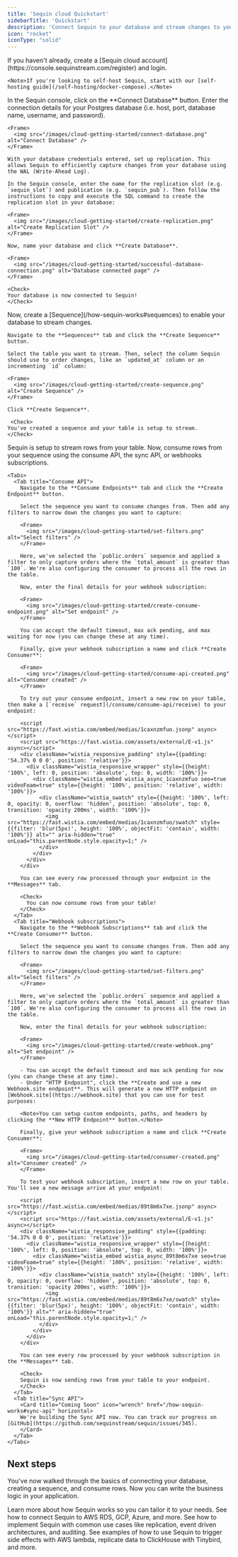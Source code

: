 ```yaml
---
title: 'Sequin cloud Quickstart'
sidebarTitle: 'Quickstart'
description: 'Connect Sequin to your database and stream changes to your application'
icon: "rocket"
iconType: "solid"
---
```


<Steps titleSize="h2">
  <Step title="Create a Sequin account">
    If you haven't already, create a [Sequin cloud account](https://console.sequinstream.com/register) and login.

    <Note>If you're looking to self-host Sequin, start with our [self-hosting guide](/self-hosting/docker-compose).</Note>
  </Step>
  <Step title="Connect your database">
    In the Sequin console, click on the **Connect Database** button. Enter the connection details for your Postgres database (i.e. host, port, database name, username, and password).

    <Frame>
      <img src="/images/cloud-getting-started/connect-database.png" alt="Connect Database" />
    </Frame>

    With your database credentials entered, set up replication. This allows Sequin to efficiently capture changes from your database using the WAL (Write-Ahead Log).

    In the Sequin console, enter the name for the replication slot (e.g. `sequin_slot`) and publication (e.g. `sequin_pub`). Then follow the instructions to copy and execute the SQL command to create the replication slot in your database:

    <Frame>
      <img src="/images/cloud-getting-started/create-replication.png" alt="Create Replication Slot" />
    </Frame>

    Now, name your database and click **Create Database**.

    <Frame>
      <img src="/images/cloud-getting-started/successful-database-connection.png" alt="Database connected page" />
    </Frame>

    <Check>
    Your database is now connected to Sequin!
    </Check>
  </Step>
  <Step title="Create a Sequence">
    Now, create a [Sequence](/how-sequin-works#sequences) to enable your database to stream changes.

    Navigate to the **Sequences** tab and click the **Create Sequence** button.

    Select the table you want to stream. Then, select the column Sequin should use to order changes, like an `updated_at` column or an incrementing `id` column:

    <Frame>
      <img src="/images/cloud-getting-started/create-sequence.png" alt="Create Sequence" />
    </Frame>

    Click **Create Sequence**.

     <Check>
    You've created a sequence and your table is setup to stream.
    </Check>
  </Step>
  <Step title="Consume rows">
    Sequin is setup to stream rows from your table. Now, consume rows from your sequence using the consume API, the sync API, or webhooks subscriptions.

    <Tabs>
      <Tab title="Consume API">
        Navigate to the **Consume Endpoints** tab and click the **Create Endpoint** button.

        Select the sequence you want to consume changes from. Then add any filters to narrow down the changes you want to capture:

        <Frame>
          <img src="/images/cloud-getting-started/set-filters.png" alt="Select filters" />
        </Frame>

        Here, we've selected the `public.orders` sequence and applied a filter to only capture orders where the `total_amount` is greater than `100`. We're also configuring the consumer to process all the rows in the table.

        Now, enter the final details for your webhook subscription:

        <Frame>
          <img src="/images/cloud-getting-started/create-consume-endpoint.png" alt="Set endpoint" />
        </Frame>

        You can accept the default timeout, max ack pending, and max waiting for now (you can change these at any time).

        Finally, give your webhook subscription a name and click **Create Consumer**:

        <Frame>
          <img src="/images/cloud-getting-started/consume-api-created.png" alt="Consumer created" />
        </Frame>

        To try out your consume endpoint, insert a new row on your table, then make a [`receive` request](/consume/consume-api/receive) to your endpoint:

        <script src="https://fast.wistia.com/embed/medias/1caxnzmfuo.jsonp" async></script>
        <script src="https://fast.wistia.com/assets/external/E-v1.js" async></script>
        <div className="wistia_responsive_padding" style={{padding: '54.37% 0 0 0', position: 'relative'}}>
          <div className="wistia_responsive_wrapper" style={{height: '100%', left: 0, position: 'absolute', top: 0, width: '100%'}}>
            <div className="wistia_embed wistia_async_1caxnzmfuo seo=true videoFoam=true" style={{height: '100%', position: 'relative', width: '100%'}}>
              <div className="wistia_swatch" style={{height: '100%', left: 0, opacity: 0, overflow: 'hidden', position: 'absolute', top: 0, transition: 'opacity 200ms', width: '100%'}}>
                <img src="https://fast.wistia.com/embed/medias/1caxnzmfuo/swatch" style={{filter: 'blur(5px)', height: '100%', objectFit: 'contain', width: '100%'}} alt="" aria-hidden="true" onLoad="this.parentNode.style.opacity=1;" />
              </div>
            </div>
          </div>
        </div>

        You can see every row processed through your endpoint in the **Messages** tab.

        <Check>
          You can now consume rows from your table!
        </Check>
      </Tab>
      <Tab title="Webhook subscriptions">
        Navigate to the **Webhook Subscriptions** tab and click the **Create Consumer** button.

        Select the sequence you want to consume changes from. Then add any filters to narrow down the changes you want to capture:

        <Frame>
          <img src="/images/cloud-getting-started/set-filters.png" alt="Select filters" />
        </Frame>

        Here, we've selected the `public.orders` sequence and applied a filter to only capture orders where the `total_amount` is greater than `100`. We're also configuring the consumer to process all the rows in the table.

        Now, enter the final details for your webhook subscription:

        <Frame>
          <img src="/images/cloud-getting-started/create-webhook.png" alt="Set endpoint" />
        </Frame>

        - You can accept the default timeout and max ack pending for now (you can change these at any time).
        - Under "HTTP Endpoint", click the **Create and use a new Webhook.site endpoint**. This will generate a new HTTP endpoint on [Webhook.site](https://webhook.site) that you can use for test purposes:

        <Note>You can setup custom endpoints, paths, and headers by clicking the **New HTTP Endpoint** button.</Note>

        Finally, give your webhook subscription a name and click **Create Consumer**:

        <Frame>
          <img src="/images/cloud-getting-started/consumer-created.png" alt="Consumer created" />
        </Frame>

        To test your webhook subscription, insert a new row on your table. You'll see a new message arrive at your endpoint:

        <script src="https://fast.wistia.com/embed/medias/89t8m6x7xe.jsonp" async></script>
        <script src="https://fast.wistia.com/assets/external/E-v1.js" async></script>
        <div className="wistia_responsive_padding" style={{padding: '54.37% 0 0 0', position: 'relative'}}>
          <div className="wistia_responsive_wrapper" style={{height: '100%', left: 0, position: 'absolute', top: 0, width: '100%'}}>
            <div className="wistia_embed wistia_async_89t8m6x7xe seo=true videoFoam=true" style={{height: '100%', position: 'relative', width: '100%'}}>
              <div className="wistia_swatch" style={{height: '100%', left: 0, opacity: 0, overflow: 'hidden', position: 'absolute', top: 0, transition: 'opacity 200ms', width: '100%'}}>
                <img src="https://fast.wistia.com/embed/medias/89t8m6x7xe/swatch" style={{filter: 'blur(5px)', height: '100%', objectFit: 'contain', width: '100%'}} alt="" aria-hidden="true" onLoad="this.parentNode.style.opacity=1;" />
              </div>
            </div>
          </div>
        </div>

        You can see every row processed by your webhook subscription in the **Messages** tab.

        <Check>
        Sequin is now sending rows from your table to your endpoint.
        </Check>
      </Tab>
      <Tab title="Sync API">
        <Card title="Coming Soon" icon="wrench" href="/how-sequin-works#sync-api" horizontal>
        We're building the Sync API now. You can track our progress on [GitHub](https://github.com/sequinstream/sequin/issues/345).
        </Card>
      </Tab>
    </Tabs>


  </Step>
</Steps>

## Next steps

You've now walked through the basics of connecting your database, creating a sequence, and consume rows. Now you can write the business logic in your application.

<CardGroup cols={2}>
  <Card title="Learn more about how Sequin works" icon="wrench" href="/how-sequin-works">
    Learn more about how Sequin works so you can tailor it to your needs.
  </Card>
  <Card title="Get detailed guides for your database provider" icon="database" href="/guides/rds">
    See how to connect Sequin to AWS RDS, GCP, Azure, and more.
  </Card>
  <Card title="Check out common use patterns" icon="sparkles" href="/use-cases/side-effects">
    See how to implement Sequin with common use cases like replication, event driven architectures, and auditing.
  </Card>
  <Card title="Get started with one of our examples" icon="lambda" href="/guides/lambda">
    See examples of how to use Sequin to trigger side effects with AWS lambda, replicate data to ClickHouse with Tinybird, and more.
  </Card>
</CardGroup>
